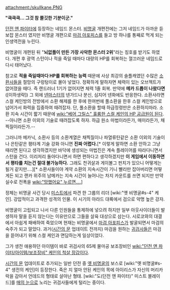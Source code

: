 attachment:/skullkane.PNG

'''"큭큭큭... 그것 참 쫄깃한 기분이군."'''

[[던전 앤 파이터]]에 등장하는 네임드 몬스터. [[비명굴]] 개편전에는 그저 네임드가 아까운 듣보잡 몬스터 였지만 비명굴 개편으로 [[마검 아포피스]]를 들고 방 하나를 통째로 먹게 되는 인생역전을 누린다.

비명굴이 개편된 뒤 "'''뇌없플이 만든 가장 사악한 몬스터 2위'''"라는 칭호를 받기도 하였다.
개편 후 광역 스턴이나 적을 죽일 때마다 대량의 HP를 회복하는 껄끄러운 네임드로 다시 태어났다.

참고로 '''적을 죽일때마다 HP를 회복하는 능력''' 때문에 사상 최강의 솔플캐였던 수많은 [[소환사]]들을 절망의 구렁텅이로 몰아 넣었다. 정확하게 말하자면 체력이 있는 오브젝트가 없어졌을 때다.
즉 랜드러너 1기가 없어지면 체력 1줄 회복. 만약에 '''메카 드롭이 나왔다면''' ([이하생략]) 그 외에 [[넨마스터]]의 넨가드나 분신, 심지어 넨화에도 반응한다.
소환사라면 스컬 케인방의 전방에서 소환 해제를 한 후에 한꺼번에 풀소환을 한후 스컬 케인방으로 넘어가서 화력을 집중하여 때려잡자. 단, 풀소환을 할때 하급정령만은 소환하지마라. 소환 지속 시간이 짧기 때문에 [[wiki:"베어 그릴스" 훌륭한 스컬 케인의 HP 공급원이 된다]]. --아니면 소환 이외의 기술로 때려잡도록 하자. 하급 원소 마법이라든가, 매미라든가, 채찍질이라든가.--

그러니까 메카닉, 소환사 등의 소환계열은 채찍질이나 파열류탄같은 소환 이외의 기술이나 은탄같은 평타계 기술 강화 아니면 '''진짜 어렵다.'''[* 이렇게 말하면 소환 안하고 그냥 때리면 된다고 생각하겠지만 바닥에 생성되는 마법진은 계속 플레이어를 따라다니면서 스턴을 건다. 이리저리 돌아다니면서 하면 편하다고 생각하겠지만 '''이 게임에서 이동하면서 평타를 치는건 절대 불가능하다.''' 그래도 천귀살과 게이볼그 펀치가 있으니 어떻게는 될거 같지만....][* 소환사들이야 계약 소환의 지속시간이 기니 빨리만 잡아버리면 어떻게든 되고 랜카 위주의 남메카는 지속 시간이 늘어나는 차지 카운트를 쓰면 되지만 만약 실수로 전폭을 [[wiki:"망했어요" 누르면....]]]

정체는 비명굴 사건 당시 [[미스트]]에서 파견 한 그룹의 리더 [wiki:"옛 비명굴#s-4" 케인]. 강압적이고 과격한 성격의 인물. 이 시기의 아라드 대륙에서 검으로 악명 높은 강자. 

비명굴이 고립되고 나서 다른 인원들을 통제하에 넣으려 하지만 일부 아웃사이더들이 발생하자 말을 듣지 않는다는 이유만으로 그들을 살육 대상으로 삼는다. 시로코와의 대결에서 아쉽게 패배하여 죽었으며 현재는 비명굴에서 [[마검 아포피스]]가 발굴되면서 마검의 숙주가 되고 말았다. 과거([[시간의 문]] 업데이트 전까지) 마검을 원하는 [[귀검사]]들은 마검을 뜯어내기 위해 스컬 케인과 면담하는게 일상이었다.

그가 생전 애용하던 아이템이 바로 귀검사의 65제 물마공 보조장비인 [[wiki:"던전 앤 파이터/아이템/보조장비" 케인의 척살 장갑]]이다.

[[시간의 문]] 업데이트로 추가되는 일반 던전 중 [[옛 비명굴]]의 보스로 [wiki:"옛 비명굴#s-4" 생전의 케인]이 등장한다. 죽은 지 얼마 안된 케인의 목에 아이리스가 자신의 머리카락을 감아서 언데드의 형태로 살아난 형태. [wiki:"도(던전 앤 파이터)" 미스트 블레이드]를 [[매의 눈]]으로 노리는 귀검사들에게 털리는 중이다.

